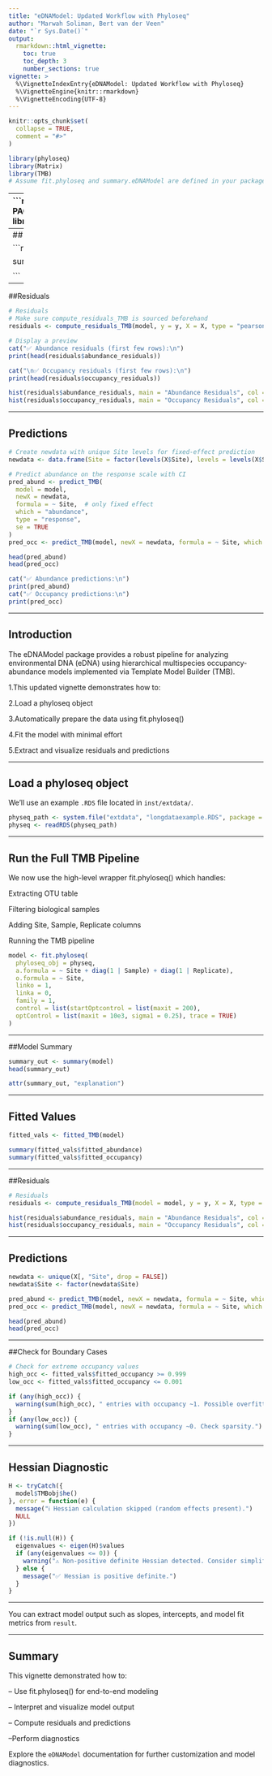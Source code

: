 ```yaml
---
title: "eDNAModel: Updated Workflow with Phyloseq"
author: "Marwah Soliman, Bert van der Veen"
date: "`r Sys.Date()`"
output:
  rmarkdown::html_vignette:
    toc: true
    toc_depth: 3
    number_sections: true
vignette: >
  %\VignetteIndexEntry{eDNAModel: Updated Workflow with Phyloseq}
  %\VignetteEngine{knitr::rmarkdown}
  %\VignetteEncoding{UTF-8}
---
```


```r
knitr::opts_chunk$set(
  collapse = TRUE,
  comment = "#>"
)
```

```r
library(phyloseq)
library(Matrix)
library(TMB)
# Assume fit.phyloseq and summary.eDNAModel are defined in your package or sourced manually

```
---
```r
# Create OTU table
# ----------------------------
# LOAD REQUIRED PACKAGE
# ----------------------------
library(phyloseq)
# ----------------------------
library(phyloseq)
library(dplyr)
library(tidyr)
library(tibble)

prepare_long_data <- function(physeq_obj,
                              min_species_sum = 50,
                              save_path = NULL) {
  
  # Step 1: Filter by species abundance
  physeq_filtered <- filter_phyloseq_data(
    phyloseq_obj = physeq_obj,
    min_species_sum = min_species_sum,
    save_path = save_path
  )
  
  # Step 2: Subset biological samples
  physeq_bio <- subset_samples(physeq_filtered, sampletype == "biologicalsample")
  
  # Step 3: Parse Sample and Replicate from sample names
  sample_names_vec <- sample_names(physeq_bio)
  parsed <- tryCatch({
    as.data.frame(strcapture(
      pattern = "^(.*)_r([0-9]+)$",
      x = sample_names_vec,
      proto = list(Sample = character(), Replicate = integer())
    ))
  }, error = function(e) {
    message("⚠️ Pattern matching failed: ", e$message)
    data.frame(Sample = sample_names_vec, Replicate = 1)
  })
  
  # Fill in any NA values
  parsed$Sample[is.na(parsed$Sample)]       <- sample_names_vec[is.na(parsed$Sample)]
  parsed$Replicate[is.na(parsed$Replicate)] <- 1
  parsed$Sample     <- factor(parsed$Sample)
  parsed$Replicate  <- factor(parsed$Replicate)
  
  # Add parsed info to sample data
  sample_data(physeq_bio)$Sample     <- parsed$Sample
  sample_data(physeq_bio)$Replicate  <- parsed$Replicate
  sample_data(physeq_bio)$SampleRep  <- interaction(parsed$Sample, parsed$Replicate)
  
  # Step 4: Clean metadata
  meta_df <- data.frame(phyloseq::sample_data(physeq_bio), stringsAsFactors = FALSE)
  meta_df$Site <- factor(trimws(meta_df$location))
  meta_df$location <- NULL
  sample_data(physeq_bio) <- phyloseq::sample_data(meta_df)
  
  # Step 5: Filter taxa (must appear in > 5 samples)
  physeq_bio_filtered <- filter_taxa(physeq_bio, function(x) sum(x > 0) > 5, prune = TRUE)
  
  # Step 6: Build long-format dataframe
  otu_mat <- as(otu_table(physeq_bio_filtered), "matrix")
  if (taxa_are_rows(physeq_bio_filtered)) {
    otu_mat <- t(otu_mat)
  }
  
  otu_long <- as.data.frame(otu_mat) %>%
    rownames_to_column(var = "SampleRep") %>%
    pivot_longer(-SampleRep, names_to = "i", values_to = "y")
  
  meta_df <- data.frame(phyloseq::sample_data(physeq_bio_filtered), stringsAsFactors = FALSE)
  if ("SampleRep" %in% colnames(meta_df)) {
    meta_df <- dplyr::select(meta_df, -SampleRep)
  }
  meta_df <- meta_df %>% rownames_to_column(var = "SampleRep")
  
  long_df <- left_join(otu_long, meta_df, by = "SampleRep") %>%
    mutate(
      i = factor(i),
      y = as.integer(y)
    ) %>%
    dplyr::select(i, Site, Sample, Replicate, treatment ,y)
  
  # Return both objects
  return(list(
    physeq_filtered = physeq_bio_filtered,
    long_df = long_df
  ))
}


# --- EXAMPLE USE ---
# Load sample phyloseq object
physeq_path <- system.file("extdata", "longdataexample.RDS", package = "eDNAModel")
physeq <- readRDS(physeq_path)

# Run the function
out1 <- prepare_long_data(
  physeq_obj = physeq,
  min_species_sum = 50,
  save_path = "filtered_physeq.RDS"
)

# Access outputs
head(out1$long_df)         # long-format dataframe
out1$physeq_filtered       # filtered phyloseq object

long_df=out1$long_df

#################################simulate_glm_burnin_iterations function#######################
library(glmmTMB)
library(dplyr)

# ---- Function ----
simulate_glm_burnin_iterations <- function(data_glm,
                                           poisson_formula = y ~ 1,
                                           binomial_formula = z_sim ~ 1,
                                           num_iterations = 300,
                                           burn_in = 100) {
  
  # initialise latent occupancy state
  data_glm$z_sim <- ifelse(data_glm$y > 0, 1,
                           rbinom(nrow(data_glm), 1, 0.5))
  
  # storage for models
  poisson_models  <- list()
  binomial_models <- list()
  Z_list          <- list()
  
  # iteration loop (only Z + models)
  for (iter in 1:num_iterations) {
    
    # subset for Poisson (only z=1 rows)
    Q <- data_glm[data_glm$z_sim == 1, ]
    
    # fit Poisson (abundance)
    model_poisson <- glmmTMB(poisson_formula,
                             family = poisson,
                             data = Q)
    
    # fit Binomial (occupancy)
    model_binomial <- glmmTMB(binomial_formula,
                              family = binomial,
                              data = data_glm)
    
    # predictions
    lambda_i <- predict(model_poisson, type = "response",
                        newdata = data_glm)
    P_i      <- predict(model_binomial, type = "response",
                        newdata = data_glm)
    
    # update latent occupancy Z
    prob_Z1_given_y0 <- P_i * exp(-lambda_i) /
      (P_i * exp(-lambda_i) + (1 - P_i))
    prob_Z1_given_y0 <- pmin(pmax(prob_Z1_given_y0,
                                  1e-6), 1 - 1e-6)
    
    data_glm$z_sim[data_glm$y == 0] <-
      rbinom(sum(data_glm$y == 0), 1,
             prob_Z1_given_y0[data_glm$y == 0])
    
    # store models & Z only after burn-in
    if (iter > burn_in) {
      poisson_models[[iter - burn_in]]  <- model_poisson
      binomial_models[[iter - burn_in]] <- model_binomial
      Z_list[[iter - burn_in]]          <- data_glm$z_sim
    }
  }
  
  return(list(
    poisson_models  = poisson_models,
    binomial_models = binomial_models,
    Z_list          = Z_list
  ))
}

#################################################################################################
long_df <- long_df %>%
  group_by(Sample) %>%
  mutate(total_reads = sum(y)) %>%
  ungroup()

long_df$log_total_reads <- log(long_df$total_reads)

otu_levels <- levels(long_df$i)[1:100]
otu_subset <- subset(long_df, i %in% otu_levels)
otu_subset <- droplevels(otu_subset)


out <- simulate_glm_burnin_iterations(
  data_glm = otu_subset,
  poisson_formula  = y ~ Site + i + (1 | Sample) + (1 | Replicate) + offset(log_total_reads),
  binomial_formula = z_sim ~ Site + i,
  num_iterations   = 100,
  burn_in          = 50
)


# Predict occupancy (psi) for each OTU from all binomial models using otu_subset

psi_preds <- lapply(out$binomial_models, function(model) {
  predict(model, type = "response", newdata = otu_subset, allow.new.levels = TRUE)
})

# Combine into matrix
psi_mat <- do.call(cbind, psi_preds)

# Calculate mean, standard error, and 95% CI
psi_mean <- rowMeans(psi_mat)
psi_se   <- apply(psi_mat, 1, sd)
psi_ci   <- apply(psi_mat, 1, quantile, probs = c(0.025, 0.975))

# Combine into a data frame
psi_summary <- data.frame(
  OTU      = otu_subset$i,
  psi_mean = psi_mean,
  psi_se   = psi_se,
  psi_lwr  = psi_ci[1, ],
  psi_upr  = psi_ci[2, ]
)

# Predict lambda for each OTU from all Poisson models using otu_subset
lambda_preds <- lapply(out$poisson_models, function(model) {
  predict(model, type = "response", newdata = otu_subset, allow.new.levels = TRUE)
})
lambda_mat <- do.call(cbind, lambda_preds)

# Mean and CI for lambda
lambda_mean <- rowMeans(lambda_mat)
lambda_ci   <- apply(lambda_mat, 1, quantile, probs = c(0.025, 0.975))

# --- Detection probability ---
# Calculate detection probability per iteration
p_detect_mat <- 1 - exp(-lambda_mat)

# Compute mean, SE, and CI
p_detect_mean <- rowMeans(p_detect_mat)
p_detect_se   <- apply(p_detect_mat, 1, sd)
p_detect_ci   <- apply(p_detect_mat, 1, quantile, probs = c(0.025, 0.975))

# Combine into data frame
detect_summary <- data.frame(
  OTU          = otu_subset$i,
  lambda_mean  = lambda_mean,
  lambda_lwr   = lambda_ci[1, ],
  lambda_upr   = lambda_ci[2, ],
  p_detect     = p_detect_mean,
  p_detect_se  = p_detect_se,
  p_detect_lwr = p_detect_ci[1, ],
  p_detect_upr = p_detect_ci[2, ]
)
#########################################find the mean and SE for Pr(occupancy) and Pr(detection)############
# Compute means
psi_mean <- rowMeans(psi_mat)
lambda_mean <- rowMeans(lambda_mat)
p_detect_mat <- 1 - exp(-lambda_mat)
p_detect_mean <- rowMeans(p_detect_mat)

# Compute standard errors
psi_se <- apply(psi_mat, 1, sd)
lambda_se <- apply(lambda_mat, 1, sd)
p_detect_se <- apply(p_detect_mat, 1, sd)

# Combine into a summary data frame
occupancy_summary_with_se <- data.frame(
  OTU = otu_subset$i,           # Or long_df$i if that’s your OTU ID column
  psi_mean = psi_mean,
  psi_se = psi_se,
  lambda_mean = lambda_mean,
  lambda_se = lambda_se,
  p_detect_mean = p_detect_mean,
  p_detect_se = p_detect_se
)

ggplot(occupancy_summary_with_se, aes(x = p_detect_mean, y = psi_mean)) +
     geom_point(alpha = 0.6) +
     labs(
         x ="Detection Probability" ,
         y = "Occupancy Probability (ψ)",
         title = "Occupancy vs. Detection Probability"
     ) +
     theme_minimal()



# Summarise occupancy (psi), lambda, and detection probability per OTU
library(dplyr)

# Build a data frame with all bootstrap-level values per observation
otu_summary_long <- data.frame(
  OTU           = otu_subset$i,
  psi_mean      = rowMeans(psi_mat),
  psi_se        = apply(psi_mat, 1, sd),
  psi_lwr       = apply(psi_mat, 1, quantile, probs = 0.025),
  psi_upr       = apply(psi_mat, 1, quantile, probs = 0.975),
  lambda_mean   = rowMeans(lambda_mat),
  lambda_se     = apply(lambda_mat, 1, sd),
  p_detect_mean = 1 - exp(-rowMeans(lambda_mat)),
  p_detect_se   = apply(lambda_mat, 1, function(x) sd(1 - exp(-x))),
  p_detect_lwr  = apply(lambda_mat, 1, function(x) quantile(1 - exp(-x), probs = 0.025)),
  p_detect_upr  = apply(lambda_mat, 1, function(x) quantile(1 - exp(-x), probs = 0.975))
)

# Summarize per OTU
otu_summary <- otu_summary_long %>%
  group_by(OTU) %>%
  summarise(
    psi_mean        = mean(psi_mean),
    psi_se          = mean(psi_se),
    psi_lwr         = mean(psi_lwr),
    psi_upr         = mean(psi_upr),
    lambda_mean     = mean(lambda_mean),
    lambda_se       = mean(lambda_se),
    p_detect_mean   = mean(p_detect_mean),
    p_detect_se     = mean(p_detect_se),
    p_detect_lwr    = mean(p_detect_lwr),
    p_detect_upr    = mean(p_detect_upr),
    .groups = "drop"
  )

# Optional: View the result
View(otu_summary)


ggplot(otu_summary, aes(x = p_detect_mean, y = psi_mean)) +
          geom_point(alpha = 0.6) +
          labs(
                  x ="Detection Probability" ,
                  y = "Occupancy Probability (ψ)",
                  title = "Occupancy vs. Detection Probability"
             ) +
          theme_minimal()

#############################################Rat, no Rat ###############################
library(dplyr)
library(ggplot2)

# Step 1: Merge per-row occupancy estimates with treatment info
psi_treatment_data <- data.frame(
  OTU = otu_subset$i,
  psi = rowMeans(psi_mat),
  treatment = otu_subset$treatment
)

# Step 2: Clean and classify treatments
psi_treatment_data <- psi_treatment_data %>%
  mutate(
    treatment_group = case_when(
      treatment == "Rats" ~ "Rats",
      treatment == "No Rats" ~ "No Rats",
      TRUE ~ NA_character_
    )
  ) %>%
  filter(!is.na(treatment_group))

# Step 3: Compute summary stats per OTU × treatment group
otu_psi_summary <- psi_treatment_data %>%
  group_by(OTU, treatment_group) %>%
  summarise(
    psi_mean = mean(psi, na.rm = TRUE),
    psi_se   = sd(psi, na.rm = TRUE) / sqrt(n()),
    .groups  = "drop"
  )

# Step 4: Get top 10 OTUs by overall occupancy (mean across groups)
top_otus <- otu_psi_summary %>%
  group_by(OTU) %>%
  summarise(overall_psi = mean(psi_mean)) %>%
  arrange(desc(overall_psi)) %>%
  slice(1:10) %>%
  pull(OTU)

# Step 5: Subset the data for top 10 OTUs
otu_psi_plot_data <- otu_psi_summary %>%
  filter(OTU %in% top_otus) %>%
  mutate(OTU = factor(OTU, levels = rev(unique(OTU))))  # Reverse for top-down plot

# Step 6: Plot Caterpillar plot
ggplot(otu_psi_plot_data, aes(x = psi_mean, y = OTU, color = treatment_group)) +
  geom_point(position = position_dodge(width = 0.5), size = 2) +
  geom_errorbarh(
    aes(xmin = psi_mean - psi_se, xmax = psi_mean + psi_se),
    height = 0.2,
    position = position_dodge(width = 0.5)
  ) +
  scale_color_manual(
    values = c("No Rats" = "tomato", "Rats" = "steelblue"),
    name = "Treatment"
  ) +
  labs(
    x = expression("Estimated occupancy probability (" * psi * ")"),
    y = "OTU (taxon)",
    title = "Caterpillar Plot of OTU Occupancy by Rat Presence"
  ) +
  theme_minimal(base_size = 13)


######################################correct code ##################################
# Load libraries
library(phyloseq)
library(dplyr)
library(tidyr)
library(tibble)
library(glmmTMB)

# ---------- Step 1: Prepare long-format data ----------
prepare_long_data <- function(physeq_obj,
                              min_species_sum = 50,
                              save_path = NULL) {
  physeq_filtered <- filter_phyloseq_data(
    phyloseq_obj = physeq_obj,
    min_species_sum = min_species_sum,
    save_path = save_path
  )
  physeq_bio <- subset_samples(physeq_filtered, sampletype == "biologicalsample")

  # Parse Sample and Replicate
  sample_names_vec <- sample_names(physeq_bio)
  parsed <- tryCatch({
    as.data.frame(strcapture(
      pattern = "^(.*)_r([0-9]+)$",
      x = sample_names_vec,
      proto = list(Sample = character(), Replicate = integer())
    ))
  }, error = function(e) {
    message("⚠️ Pattern matching failed: ", e$message)
    data.frame(Sample = sample_names_vec, Replicate = 1)
  })
  parsed$Sample[is.na(parsed$Sample)] <- sample_names_vec[is.na(parsed$Sample)]
  parsed$Replicate[is.na(parsed$Replicate)] <- 1
  parsed$Sample <- factor(parsed$Sample)
  parsed$Replicate <- factor(parsed$Replicate)
  sample_data(physeq_bio)$Sample <- parsed$Sample
  sample_data(physeq_bio)$Replicate <- parsed$Replicate
  sample_data(physeq_bio)$SampleRep <- interaction(parsed$Sample, parsed$Replicate)

  # Clean metadata
  meta_df <- data.frame(phyloseq::sample_data(physeq_bio), stringsAsFactors = FALSE)
  meta_df$Site <- factor(trimws(meta_df$location))
  meta_df$location <- NULL
  sample_data(physeq_bio) <- phyloseq::sample_data(meta_df)

  # Filter rare taxa
  physeq_bio_filtered <- filter_taxa(physeq_bio, function(x) sum(x > 0) > 5, prune = TRUE)

  # Convert to long format
  otu_mat <- as(otu_table(physeq_bio_filtered), "matrix")
  if (taxa_are_rows(physeq_bio_filtered)) otu_mat <- t(otu_mat)
  otu_long <- as.data.frame(otu_mat) %>%
    rownames_to_column(var = "SampleRep") %>%
    pivot_longer(-SampleRep, names_to = "i", values_to = "y")

  meta_df <- data.frame(phyloseq::sample_data(physeq_bio_filtered), stringsAsFactors = FALSE)
  if ("SampleRep" %in% colnames(meta_df)) {
    meta_df <- dplyr::select(meta_df, -SampleRep)
  }
  meta_df <- meta_df %>% rownames_to_column(var = "SampleRep")

  long_df <- left_join(otu_long, meta_df, by = "SampleRep") %>%
    mutate(i = factor(i), y = as.integer(y)) %>%
    dplyr::select(i, Site, Sample, Replicate, treatment, y)

  return(list(
    physeq_filtered = physeq_bio_filtered,
    long_df = long_df
  ))
}


# ---------- Step 2: Fit ZIP model and simulate ----------
simulate_glm_burnin_iterations <- function(data_glm,
                                           poisson_formula,
                                           binomial_formula,
                                           num_iterations = 100,
                                           burn_in = 50) {
  data_glm$z_sim <- ifelse(data_glm$y > 0, 1,
                           rbinom(nrow(data_glm), 1, 0.5))
  poisson_models <- list()
  binomial_models <- list()

  for (iter in 1:num_iterations) {
    Q <- data_glm[data_glm$z_sim == 1, ]

    model_poisson <- glmmTMB(poisson_formula, family = poisson, data = Q)
    model_binomial <- glmmTMB(binomial_formula, family = binomial, data = data_glm)

    lambda_i <- predict(model_poisson, type = "response", newdata = data_glm)
    P_i <- predict(model_binomial, type = "response", newdata = data_glm)

    prob_Z1_given_y0 <- P_i * exp(-lambda_i) / (P_i * exp(-lambda_i) + (1 - P_i))
    prob_Z1_given_y0 <- pmin(pmax(prob_Z1_given_y0, 1e-6), 1 - 1e-6)

    data_glm$z_sim[data_glm$y == 0] <-
      rbinom(sum(data_glm$y == 0), 1, prob_Z1_given_y0[data_glm$y == 0])

    if (iter > burn_in) {
      poisson_models[[iter - burn_in]] <- model_poisson
      binomial_models[[iter - burn_in]] <- model_binomial
    }
  }

  return(list(
    poisson_models = poisson_models,
    binomial_models = binomial_models
  ))
}


# ---------- Step 3: Run it all ----------
# Load data and prepare
physeq_path <- system.file("extdata", "longdataexample.RDS", package = "eDNAModel")
physeq <- readRDS(physeq_path)

out1 <- prepare_long_data(physeq_obj = physeq)
long_df <- out1$long_df

# Add total reads for offset
long_df <- long_df %>%
  group_by(Sample) %>%
  mutate(total_reads = sum(y)) %>%
  ungroup()
long_df$log_total_reads <- log(long_df$total_reads)

# Subset 50 OTUs
otu_levels <- levels(long_df$i)[1:50]
otu_subset <- subset(long_df, i %in% otu_levels)
otu_subset <- droplevels(otu_subset)

# Fit model
out <- simulate_glm_burnin_iterations(
  data_glm = otu_subset,
  poisson_formula = y ~ Site + i + (1 | Sample) + (1 | Replicate) + offset(log_total_reads),
  binomial_formula = z_sim ~ Site + i
)


# ---------- Step 4: Extract predictions ----------
# Occupancy predictions (psi)
psi_mat <- do.call(cbind, lapply(out$binomial_models, function(model) {
  predict(model, type = "response", newdata = otu_subset)
}))

# Abundance predictions (lambda)
lambda_mat <- do.call(cbind, lapply(out$poisson_models, function(model) {
  predict(model, type = "response", newdata = otu_subset)
}))

# Detection probability
p_detect_mat <- 1 - exp(-lambda_mat)

# ---------- Step 5: Summarize per OTU ----------
otu_summary <- data.frame(
  OTU           = otu_subset$i,
  psi_mean      = rowMeans(psi_mat),
  psi_se        = apply(psi_mat, 1, sd),
  psi_lwr       = apply(psi_mat, 1, quantile, probs = 0.025),
  psi_upr       = apply(psi_mat, 1, quantile, probs = 0.975),
  lambda_mean   = rowMeans(lambda_mat),
  lambda_se     = apply(lambda_mat, 1, sd),
  p_detect_mean = rowMeans(p_detect_mat),
  p_detect_se   = apply(p_detect_mat, 1, sd),
  p_detect_lwr  = apply(p_detect_mat, 1, quantile, probs = 0.025),
  p_detect_upr  = apply(p_detect_mat, 1, quantile, probs = 0.975)
) %>%
  group_by(OTU) %>%
  summarise(
    psi_mean        = mean(psi_mean),
    psi_se          = mean(psi_se),
    psi_lwr         = mean(psi_lwr),
    psi_upr         = mean(psi_upr),
    lambda_mean     = mean(lambda_mean),
    lambda_se       = mean(lambda_se),
    p_detect_mean   = mean(p_detect_mean),
    p_detect_se     = mean(p_detect_se),
    p_detect_lwr    = mean(p_detect_lwr),
    p_detect_upr    = mean(p_detect_upr),
    .groups = "drop"
  )

# ---------- View Results ----------
print(otu_summary)
###################################################rat, no rat, correct ############################

library(dplyr)
library(ggplot2)

# Step 1: Merge per-row occupancy estimates with treatment info
psi_treatment_data <- otu_subset %>%
  mutate(
    psi = rowMeans(psi_mat)  # Add occupancy predictions to each row
  ) %>%
  select(i, treatment, psi) %>%
  rename(OTU = i)

# Step 2: Clean and classify treatments
psi_treatment_data <- psi_treatment_data %>%
  mutate(
    treatment_group = case_when(
      treatment == "Rats" ~ "Rats",
      treatment == "No Rats" ~ "No Rats",
      TRUE ~ NA_character_
    )
  ) %>%
  filter(!is.na(treatment_group))

# Step 3: Compute summary stats per OTU × treatment group
otu_psi_summary <- psi_treatment_data %>%
  group_by(OTU, treatment_group) %>%
  summarise(
    psi_mean = mean(psi, na.rm = TRUE),
    psi_se   = sd(psi, na.rm = TRUE) / sqrt(n()),
    .groups  = "drop"
  )

# Step 4: Get top 10 OTUs by average occupancy
top_otus <- otu_psi_summary %>%
  group_by(OTU) %>%
  summarise(overall_psi = mean(psi_mean)) %>%
  arrange(desc(overall_psi)) %>%
  slice(1:10) %>%
  pull(OTU)

# Step 5: Filter for top OTUs
otu_psi_plot_data <- otu_psi_summary %>%
  filter(OTU %in% top_otus) %>%
  mutate(OTU = factor(OTU, levels = rev(top_otus)))  # reverse order for plot

# Step 6: Caterpillar plot
ggplot(otu_psi_plot_data, aes(x = psi_mean, y = OTU, color = treatment_group)) +
  geom_point(position = position_dodge(width = 0.5), size = 2) +
  geom_errorbarh(
    aes(xmin = psi_mean - psi_se, xmax = psi_mean + psi_se),
    height = 0.2,
    position = position_dodge(width = 0.5)
  ) +
  scale_color_manual(
    values = c("No Rats" = "tomato", "Rats" = "steelblue"),
    name = "Treatment"
  ) +
  labs(
    x = expression("Estimated occupancy probability (" * psi * ")"),
    y = "OTU (taxon)",
    title = "Caterpillar Plot of OTU Occupancy by Rat Presence"
  ) +
  theme_minimal(base_size = 13)


################################################  filter ##########################################
library(dplyr)
 library(tidyr)
 
 # Step 1: Compute mean and 95% CI per OTU × treatment group
 otu_ci_summary <- psi_treatment_data %>%
     group_by(OTU, treatment_group) %>%
     summarise(
         psi_mean = mean(psi, na.rm = TRUE),
         psi_se   = sd(psi, na.rm = TRUE) / sqrt(n()),
         psi_lwr  = psi_mean - 1.96 * psi_se,
         psi_upr  = psi_mean + 1.96 * psi_se,
         .groups  = "drop"
     )
 
 # Step 2: Reshape to wide format
 otu_ci_wide <- otu_ci_summary %>%
     pivot_wider(
         names_from = treatment_group,
         values_from = c(psi_mean, psi_lwr, psi_upr),
         names_sep = "_"
     )
 
 # Step 3: Rename columns to be valid R variable names (handles "No Rats" → "No.Rats")
 names(otu_ci_wide) <- make.names(names(otu_ci_wide))
 
 # Step 4: Identify OTUs exclusive to one treatment
 exclusive_otus <- otu_ci_wide %>%
     mutate(
         rat_exclusive = psi_lwr_Rats > 0 & psi_upr_No.Rats <= 0,
         no_rat_exclusive = psi_lwr_No.Rats > 0 & psi_upr_Rats <= 0
     ) %>%
     filter(rat_exclusive | no_rat_exclusive)

 #What it means:

#Select OTUs that have:
#No occupancy estimates for Rats group (psi_lwr_Rats is NA)
#But valid occupancy estimates for No Rats group (psi_lwr_No.Rats is not NA)
#This indicates these OTUs were only observed in “No Rats” sites, and there’s no data (or zeros) in sites with rats.

exclusive_no_rats <- otu_ci_wide %>%
    filter(is.na(psi_lwr_Rats) & !is.na(psi_lwr_No.Rats))

#What it means:
#Select OTUs that have:
#No occupancy estimates for No Rats group (psi_lwr_No.Rats is NA)
#But valid occupancy estimates for Rats group (psi_lwr_Rats is not NA)
#These OTUs were only observed in “Rats” sites, and there’s no data from the No Rats sites.

 exclusive_rats <- otu_ci_wide %>%
     filter(is.na(psi_lwr_No.Rats) & !is.na(psi_lwr_Rats))
 
 # Combine for plotting
 exclusive_otus <- bind_rows(exclusive_no_rats, exclusive_rats)
 
 library(dplyr)
 library(tidyr)
 library(ggplot2)
 
 # Step 1: Identify exclusive OTUs
 exclusive_no_rats <- otu_ci_wide %>%
     filter(is.na(psi_lwr_Rats) & !is.na(psi_lwr_No.Rats)) %>%
     mutate(treatment_group = "No Rats",
            psi_mean = psi_mean_No.Rats,
            psi_lwr = psi_lwr_No.Rats,
            psi_upr = psi_upr_No.Rats)
 
 exclusive_rats <- otu_ci_wide %>%
     filter(is.na(psi_lwr_No.Rats) & !is.na(psi_lwr_Rats)) %>%
     mutate(treatment_group = "Rats",
            psi_mean = psi_mean_Rats,
            psi_lwr = psi_lwr_Rats,
            psi_upr = psi_upr_Rats)
 
 # Step 2: Combine both exclusive OTU sets
 exclusive_otu_plot_data <- bind_rows(exclusive_no_rats, exclusive_rats) %>%
     select(OTU, treatment_group, psi_mean, psi_lwr, psi_upr) %>%
     mutate(OTU = factor(OTU, levels = rev(unique(OTU))))  # Top-down order
 
 # Step 3: Caterpillar plot
 ggplot(exclusive_otu_plot_data, aes(x = psi_mean, y = OTU, color = treatment_group)) +
     geom_point(size = 2, position = position_dodge(width = 0.5)) +
     geom_errorbarh(aes(xmin = psi_lwr, xmax = psi_upr), height = 0.2, position = position_dodge(width = 0.5)) +
     scale_color_manual(
        values = c("No Rats" = "tomato", "Rats" = "steelblue"),
         name = "Exclusive To"
     ) +
     labs(
         x = expression("Estimated occupancy probability (" * psi * ")"),
         y = "OTU (taxon)",
         title = "Caterpillar Plot: OTUs Occupying Only One Treatment Group"
     ) +
     theme_minimal(base_size = 13)
#####################################################10 otu filter###############################

library(dplyr)
 library(tidyr)
 library(ggplot2)
 
     # Step 1: Identify exclusive OTUs
     exclusive_no_rats <- otu_ci_wide %>%
             filter(is.na(psi_lwr_Rats) & !is.na(psi_lwr_No.Rats)) %>%
             mutate(treatment_group = "No Rats",
                                 psi_mean = psi_mean_No.Rats,
                                 psi_lwr = psi_lwr_No.Rats,
                                 psi_upr = psi_upr_No.Rats)
     
         exclusive_rats <- otu_ci_wide %>%
                 filter(is.na(psi_lwr_No.Rats) & !is.na(psi_lwr_Rats)) %>%
                 mutate(treatment_group = "Rats",
                                     psi_mean = psi_mean_Rats,
                                     psi_lwr = psi_lwr_Rats,
                                     psi_upr = psi_upr_Rats)
         
             # Step 2: Combine and select top 10 by occupancy
             exclusive_otu_plot_data <- bind_rows(exclusive_no_rats, exclusive_rats) %>%
                     select(OTU, treatment_group, psi_mean, psi_lwr, psi_upr) %>%
                     arrange(desc(psi_mean)) %>%
                     slice(1:10) %>%
                     mutate(OTU = factor(OTU, levels = rev(unique(OTU))))  # Top-down order
             
                 # Step 3: Caterpillar plot
                 ggplot(exclusive_otu_plot_data, aes(x = psi_mean, y = OTU, color = treatment_group)) +
                     geom_point(size = 2, position = position_dodge(width = 0.5)) +
                     geom_errorbarh(
                             aes(xmin = psi_lwr, xmax = psi_upr),
                             height = 0.2,
                             position = position_dodge(width = 0.5)
                        ) +
                     scale_color_manual(
                             values = c("No Rats" = "tomato", "Rats" = "steelblue"),
                            name = "Exclusive To"
                         ) +
                     labs(
                             x = expression("Estimated occupancy probability (" * psi * ")"),
                             y = "OTU (taxon)",
                             title = "Caterpillar Plot: Top 10 OTUs Exclusive to One Treatment Group"
                         ) +
                     theme_minimal(base_size = 13)

########################################heat map##########################################
library(dplyr)
library(tidyr)
library(ggplot2)

# Step 1: Average posterior ψ per OTU × Site
psi_df <- otu_subset %>%
  mutate(psi = rowMeans(psi_mat)) %>%
  select(i, Site, psi)  # i = OTU ID

# Step 2: Pivot to wide format
psi_wide <- psi_df %>%
  group_by(i, Site) %>%
  summarise(psi = mean(psi), .groups = "drop") %>%
  pivot_wider(names_from = Site, values_from = psi)

# Step 3: Convert back to long format for plotting
psi_long <- psi_wide %>%
  pivot_longer(-i, names_to = "Site", values_to = "psi")

# Step 4: Focus on top 20 OTUs by overall mean occupancy
top_otus <- psi_long %>%
  group_by(i) %>%
  summarise(mean_psi = mean(psi, na.rm = TRUE)) %>%
  arrange(desc(mean_psi)) %>%
  slice_head(n = 20) %>%
  pull(i)

psi_long_top <- psi_long %>%
  filter(i %in% top_otus) %>%
  mutate(i = factor(i, levels = rev(top_otus)))  # reverse for plot order

# Step 5: Plot heatmap
ggplot(psi_long_top, aes(x = Site, y = i, fill = psi)) +
  geom_tile(color = "white") +
  scale_fill_viridis_c(
    name = expression(Psi),
    option = "plasma",  # lighter and colorful
    direction = -1,
    begin = 0.2, end = 1  # exclude darkest part
  ) +
  labs(
    title = "Heatmap: Posterior Occupancy Probability (ψ)",
    x = "Site",
    y = "OTU"
  ) +
  theme_minimal(base_size = 13) +
  theme(
    axis.text.x = element_text(angle = 45, hjust = 1),
    panel.grid = element_blank()
  )

############################### model comparison#########################################

##For example 

out1 <- simulate_glm_burnin_iterations(
  data_glm = long_df,
  poisson_formula  = y ~ Site + i + (1 | Sample) + (1 | Replicate) + offset(log_total_reads),
  binomial_formula = z_sim ~ Site + i,
  num_iterations   = 100,
  burn_in          = 50
)

out2 <- simulate_glm_burnin_iterations(
  data_glm = long_df,
  poisson_formula  = y ~ Site + i + offset(log_total_reads),
  binomial_formula = z_sim ~ Site + i,
  num_iterations   = 100,
  burn_in          = 50
)



extract_model_metrics <- function(model_list) {
  metrics_df <- do.call(rbind, lapply(model_list, function(mod) {
    data.frame(
      AIC = AIC(mod),
      BIC = BIC(mod),
      NegLogLik = -logLik(mod)[1]
    )
  }))
  return(metrics_df)
}

# Poisson model metrics
poisson_metrics_out1 <- extract_model_metrics(out1$poisson_models)
poisson_metrics_out2 <- extract_model_metrics(out2$poisson_models)

# Binomial model metrics
binomial_metrics_out1 <- extract_model_metrics(out1$binomial_models)
binomial_metrics_out2 <- extract_model_metrics(out2$binomial_models)


summary_metrics <- data.frame(
  Model = c("Poisson_Out1", "Poisson_Out2", "Binomial_Out1", "Binomial_Out2"),
  AIC   = c(mean(poisson_metrics_out1$AIC),
            mean(poisson_metrics_out2$AIC),
            mean(binomial_metrics_out1$AIC),
            mean(binomial_metrics_out2$AIC)),
  BIC   = c(mean(poisson_metrics_out1$BIC),
            mean(poisson_metrics_out2$BIC),
            mean(binomial_metrics_out1$BIC),
            mean(binomial_metrics_out2$BIC)),
  NegLogLik = c(mean(poisson_metrics_out1$NegLogLik),
                mean(poisson_metrics_out2$NegLogLik),
                mean(binomial_metrics_out1$NegLogLik),
                mean(binomial_metrics_out2$NegLogLik))
)

print(summary_metrics)
############################ model comparison model as whole ############################

# Helper function to extract metrics
extract_model_metrics <- function(model_list) {
  metrics_df <- do.call(rbind, lapply(model_list, function(mod) {
    data.frame(
      AIC = AIC(mod),
      BIC = BIC(mod),
      NegLogLik = -logLik(mod)[1]
    )
  }))
  return(metrics_df)
}

# Extract metrics for out1
poisson_metrics_out1 <- extract_model_metrics(out1$poisson_models)
binomial_metrics_out1 <- extract_model_metrics(out1$binomial_models)

# Extract metrics for out2
poisson_metrics_out2 <- extract_model_metrics(out2$poisson_models)
binomial_metrics_out2 <- extract_model_metrics(out2$binomial_models)

# Sum metrics across both model types
overall_metrics <- data.frame(
  Model = c("out1", "out2"),
  Total_AIC = c(
    sum(poisson_metrics_out1$AIC) + sum(binomial_metrics_out1$AIC),
    sum(poisson_metrics_out2$AIC) + sum(binomial_metrics_out2$AIC)
  ),
  Total_BIC = c(
    sum(poisson_metrics_out1$BIC) + sum(binomial_metrics_out1$BIC),
    sum(poisson_metrics_out2$BIC) + sum(binomial_metrics_out2$BIC)
  ),
  Total_NegLogLik = c(
    sum(poisson_metrics_out1$NegLogLik) + sum(binomial_metrics_out1$NegLogLik),
    sum(poisson_metrics_out2$NegLogLik) + sum(binomial_metrics_out2$NegLogLik)
  )
)

# View the comparison
print(overall_metrics)

######################################## Dynamic code #############################################

prepare_long_data <- function(physeq_obj,
                              min_species_sum = 50,
                              sampletype_var = "sampletype",
                              sampletype_keep = "biologicalsample",
                              location_var = "location",
                              treatment_var = "treatment",
                              save_path = NULL) {
  
  # Filter by total abundance across taxa
  physeq_filtered <- filter_phyloseq_data(
    phyloseq_obj = physeq_obj,
    min_species_sum = min_species_sum,
    save_path = save_path
  )
  
  # Extract sample metadata
  sample_meta <- as.data.frame(sample_data(physeq_filtered))
  
  if (!sampletype_var %in% colnames(sample_meta)) {
    stop(paste("Column", sampletype_var, "not found in sample_data"))
  }
  
  # Subset samples using metadata
  keep_samples <- rownames(sample_meta[sample_meta[[sampletype_var]] == sampletype_keep, ])
  physeq_bio <- prune_samples(keep_samples, physeq_filtered)
  
  # Parse Sample and Replicate
  sample_names_vec <- sample_names(physeq_bio)
  parsed <- tryCatch({
    as.data.frame(strcapture(
      pattern = "^(.*)_r([0-9]+)$",
      x = sample_names_vec,
      proto = list(Sample = character(), Replicate = integer())
    ))
  }, error = function(e) {
    message("⚠️ Pattern matching failed: ", e$message)
    data.frame(Sample = sample_names_vec, Replicate = 1)
  })
  
  parsed$Sample[is.na(parsed$Sample)] <- sample_names_vec[is.na(parsed$Sample)]
  parsed$Replicate[is.na(parsed$Replicate)] <- 1
  parsed$Sample <- factor(parsed$Sample)
  parsed$Replicate <- factor(parsed$Replicate)
  
  sample_data(physeq_bio)$Sample <- parsed$Sample
  sample_data(physeq_bio)$Replicate <- parsed$Replicate
  sample_data(physeq_bio)$SampleRep <- interaction(parsed$Sample, parsed$Replicate)
  
  # Clean metadata
  meta_df <- as.data.frame(sample_data(physeq_bio), stringsAsFactors = FALSE)
  
  if (!location_var %in% colnames(meta_df)) {
    stop(paste("Column", location_var, "not found in sample_data"))
  }
  
  meta_df$Site <- factor(trimws(meta_df[[location_var]]))
  meta_df[[location_var]] <- NULL
  
  sample_data(physeq_bio) <- phyloseq::sample_data(meta_df)
  
  # Filter rare taxa
  physeq_bio_filtered <- filter_taxa(physeq_bio, function(x) sum(x > 0) > 5, prune = TRUE)
  
  # Convert OTU table to long format
  otu_mat <- as(otu_table(physeq_bio_filtered), "matrix")
  if (taxa_are_rows(physeq_bio_filtered)) {
    otu_mat <- t(otu_mat)
  }
  
  otu_long <- as.data.frame(otu_mat) %>%
    tibble::rownames_to_column(var = "SampleRep") %>%
    tidyr::pivot_longer(-SampleRep, names_to = "i", values_to = "y")
  
  # Clean metadata for joining
  meta_df <- as.data.frame(sample_data(physeq_bio_filtered), stringsAsFactors = FALSE)
  meta_df$SampleRep <- rownames(meta_df)
  
  # Join OTU and metadata
  long_df <- dplyr::left_join(otu_long, meta_df, by = "SampleRep") %>%
    mutate(
      i = factor(i),
      y = as.integer(y)
    )
  
  # Ensure treatment variable exists
  if (!treatment_var %in% colnames(long_df)) {
    stop(paste("Column", treatment_var, "not found in metadata"))
  }
  
  # Select only valid output columns
  output_cols <- c("i", "Site", "Sample", "Replicate", treatment_var, "y")
  output_cols <- output_cols[output_cols %in% colnames(long_df)]
  long_df <- long_df %>% dplyr::select(all_of(output_cols))
  
  return(list(
    physeq_filtered = physeq_bio_filtered,
    long_df = long_df
  ))
}

##How to use the code

physeq_path <- system.file("extdata", "longdataexample.RDS", package = "eDNAModel")
physeq <- readRDS(physeq_path)

out_data <- prepare_long_data(
    physeq_obj = physeq,
    min_species_sum = 50,
    sampletype_var = "sampletype",
    sampletype_keep = "biologicalsample",
    location_var = "location",
    treatment_var = "treatment"
)

long_df <- out_data$long_df




#######################################fit model#####################################################

library(glmmTMB)
library(dplyr)

# ---- Function ----
simulate_glm_burnin_iterations <- function(data_glm,
                                           poisson_formula = y ~ 1,
                                           binomial_formula = z_sim ~ 1,
                                           num_iterations = 300,
                                           burn_in = 100) {
  
  # initialise latent occupancy state
  data_glm$z_sim <- ifelse(data_glm$y > 0, 1,
                           rbinom(nrow(data_glm), 1, 0.5))
  
  # storage for models
  poisson_models  <- list()
  binomial_models <- list()
  Z_list          <- list()
  
  # iteration loop (only Z + models)
  for (iter in 1:num_iterations) {
    
    # subset for Poisson (only z=1 rows)
    Q <- data_glm[data_glm$z_sim == 1, ]
    
    # fit Poisson (abundance)
    model_poisson <- glmmTMB(poisson_formula,
                             family = poisson,
                             data = Q)
    
    # fit Binomial (occupancy)
    model_binomial <- glmmTMB(binomial_formula,
                              family = binomial,
                              data = data_glm)
    
    # predictions
    lambda_i <- predict(model_poisson, type = "response",
                        newdata = data_glm)
    P_i      <- predict(model_binomial, type = "response",
                        newdata = data_glm)
    
    # update latent occupancy Z
    prob_Z1_given_y0 <- P_i * exp(-lambda_i) /
      (P_i * exp(-lambda_i) + (1 - P_i))
    prob_Z1_given_y0 <- pmin(pmax(prob_Z1_given_y0,
                                  1e-6), 1 - 1e-6)
    
    data_glm$z_sim[data_glm$y == 0] <-
      rbinom(sum(data_glm$y == 0), 1,
             prob_Z1_given_y0[data_glm$y == 0])
    
    # store models & Z only after burn-in
    if (iter > burn_in) {
      poisson_models[[iter - burn_in]]  <- model_poisson
      binomial_models[[iter - burn_in]] <- model_binomial
      Z_list[[iter - burn_in]]          <- data_glm$z_sim
    }
  }
  
  return(list(
    poisson_models  = poisson_models,
    binomial_models = binomial_models,
    Z_list          = Z_list
  ))
}

# ---- Example run ----
out <- simulate_glm_burnin_iterations(
  data_glm=long_df,
  poisson_formula  = y ~ Site + (1|Sample) + (1|Replicate),
  binomial_formula = z_sim ~ Site,
  num_iterations   = 100,
  burn_in          = 50
)

# --- outside loop: extract summaries ---

# fixed effects extractor
extract_fixed <- function(model_list, model_name) {
  do.call(rbind, lapply(seq_along(model_list), function(i) {
    sm <- as.data.frame(summary(model_list[[i]])$coefficients$cond)
    sm$term <- rownames(sm)
    sm$iter <- i
    sm$model <- model_name
    sm
  }))
}

# random effect extractor
extract_random <- function(model_list, model_name) {
  do.call(rbind, lapply(seq_along(model_list), function(i) {
    vc <- VarCorr(model_list[[i]])
    if (length(vc$cond) > 0) {
      data.frame(
        group = names(vc$cond),
        var   = sapply(vc$cond, function(x) attr(x, "stddev")^2),
        iter  = i,
        model = model_name,
        stringsAsFactors = FALSE
      )
    } else {
      data.frame(group = NA, var = NA, iter = i, model = model_name)
    }
  }))
}

# extract all fixed & random effects
poisson_fixed_all  <- extract_fixed(out$poisson_models, "poisson")
binomial_fixed_all <- extract_fixed(out$binomial_models, "binomial")

poisson_random_all  <- extract_random(out$poisson_models, "poisson")
binomial_random_all <- extract_random(out$binomial_models, "binomial")

# summarise averages
summarise_fixed <- function(df) {
  df %>%
    group_by(term) %>%
    summarise(
      estimate_mean = mean(Estimate, na.rm = TRUE),
      se_mean       = mean(`Std. Error`, na.rm = TRUE),
      z_value       = estimate_mean / se_mean,
      p_value       = 2 * (1 - pnorm(abs(z_value))),
      .groups = "drop"
    )
}

poisson_fixed_summary  <- summarise_fixed(poisson_fixed_all)
binomial_fixed_summary <- summarise_fixed(binomial_fixed_all)

poisson_random_summary <- poisson_random_all %>%
  group_by(group) %>%
  summarise(mean_var = mean(var, na.rm = TRUE), .groups = "drop")

binomial_random_summary <- binomial_random_all %>%
  group_by(group) %>%
  summarise(mean_var = mean(var, na.rm = TRUE), .groups = "drop")

# final results
results <- list(
  poisson_fixed_summary   = poisson_fixed_summary,
  binomial_fixed_summary  = binomial_fixed_summary,
  poisson_random_summary  = poisson_random_summary,
  binomial_random_summary = binomial_random_summary,
  Z                       = out$Z_list
)

results

results$poisson_fixed_summary

results$binomial_fixed_summary

results$poisson_random_summary

results$binomial_random_summary
```
---
## Fitted Values

```r
fitted_vals <- fitted_TMB(model)

summary(fitted_vals$fitted_abundance)
summary(fitted_vals$fitted_occupancy)

```
---

##Residuals

```r
# Residuals
# Make sure compute_residuals_TMB is sourced beforehand
residuals <- compute_residuals_TMB(model, y = y, X = X, type = "pearson")

# Display a preview
cat("✅ Abundance residuals (first few rows):\n")
print(head(residuals$abundance_residuals))

cat("\n✅ Occupancy residuals (first few rows):\n")
print(head(residuals$occupancy_residuals))

hist(residuals$abundance_residuals, main = "Abundance Residuals", col = "lightblue")
hist(residuals$occupancy_residuals, main = "Occupancy Residuals", col = "lightgreen")

```
---

## Predictions

```r

# Create newdata with unique Site levels for fixed-effect prediction
newdata <- data.frame(Site = factor(levels(X$Site), levels = levels(X$Site)))

# Predict abundance on the response scale with CI
pred_abund <- predict_TMB(
  model = model,
  newX = newdata,
  formula = ~ Site,  # only fixed effect
  which = "abundance", 
  type = "response",
  se = TRUE
)
pred_occ <- predict_TMB(model, newX = newdata, formula = ~ Site, which = "occupancy", type = "response")

head(pred_abund)
head(pred_occ)

cat("✅ Abundance predictions:\n")
print(pred_abund)
cat("✅ Occupancy predictions:\n")
print(pred_occ)
```
---


## Introduction

The eDNAModel package provides a robust pipeline for analyzing environmental DNA (eDNA) using hierarchical multispecies occupancy-abundance models implemented via Template Model Builder (TMB).

1.This updated vignette demonstrates how to:

2.Load a phyloseq object

3.Automatically prepare the data using fit.phyloseq()

4.Fit the model with minimal effort

5.Extract and visualize residuals and predictions

---

## Load a phyloseq object

We'll use an example `.RDS` file located in `inst/extdata/`.

```r
physeq_path <- system.file("extdata", "longdataexample.RDS", package = "eDNAModel")
physeq <- readRDS(physeq_path)
```

---

## Run the Full TMB Pipeline
We now use the high-level wrapper fit.phyloseq() which handles:

Extracting OTU table

Filtering biological samples

Adding Site, Sample, Replicate columns

Running the TMB pipeline


```r
model <- fit.phyloseq(
  phyloseq_obj = physeq,
  a.formula = ~ Site + diag(1 | Sample) + diag(1 | Replicate),
  o.formula = ~ Site,
  linko = 1,
  linka = 0,
  family = 1,
  control = list(startOptcontrol = list(maxit = 200),
  optControl = list(maxit = 10e3, sigma1 = 0.25), trace = TRUE)
)
```
---

##Model Summary

```r
summary_out <- summary(model)
head(summary_out)
```

```r
attr(summary_out, "explanation")
```
---

## Fitted Values

```r
fitted_vals <- fitted_TMB(model)

summary(fitted_vals$fitted_abundance)
summary(fitted_vals$fitted_occupancy)

```
---

##Residuals

```r
# Residuals
residuals <- compute_residuals_TMB(model = model, y = y, X = X, type = "pearson")

hist(residuals$abundance_residuals, main = "Abundance Residuals", col = "lightblue")
hist(residuals$occupancy_residuals, main = "Occupancy Residuals", col = "lightgreen")

```
---

## Predictions

```r
newdata <- unique(X[, "Site", drop = FALSE])
newdata$Site <- factor(newdata$Site)

pred_abund <- predict_TMB(model, newX = newdata, formula = ~ Site, which = "abundance", type = "response")
pred_occ <- predict_TMB(model, newX = newdata, formula = ~ Site, which = "occupancy", type = "response")

head(pred_abund)
head(pred_occ)


```
---

##Check for Boundary Cases

```r
# Check for extreme occupancy values
high_occ <- fitted_vals$fitted_occupancy >= 0.999
low_occ <- fitted_vals$fitted_occupancy <= 0.001

if (any(high_occ)) {
  warning(sum(high_occ), " entries with occupancy ~1. Possible overfitting.")
}
if (any(low_occ)) {
  warning(sum(low_occ), " entries with occupancy ~0. Check sparsity.")
}

```
---

##  Hessian Diagnostic

```r
H <- tryCatch({
  model$TMBobj$he()
}, error = function(e) {
  message("ℹ️ Hessian calculation skipped (random effects present).")
  NULL
})

if (!is.null(H)) {
  eigenvalues <- eigen(H)$values
  if (any(eigenvalues <= 0)) {
    warning("⚠️ Non-positive definite Hessian detected. Consider simplifying the model.")
  } else {
    message("✅ Hessian is positive definite.")
  }
}

```
---

You can extract model output such as slopes, intercepts, and model fit metrics from `result`.

---

## Summary

This vignette demonstrated how to:

-- Use fit.phyloseq() for end-to-end modeling

-- Interpret and visualize model output

-- Compute residuals and predictions

--Perform diagnostics

Explore the `eDNAModel` documentation for further customization and model diagnostics.
